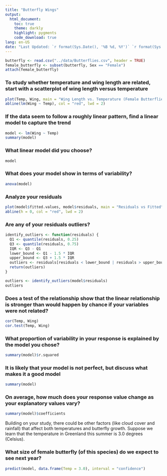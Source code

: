```yaml
---
title: "Butterfly Wings"
output:
  html_document:
    toc: true
    theme: darkly
    highlight: pygments
    code_download: true
lang: en-US
date: "Last Updated: `r format(Sys.Date(), '%B %d, %Y')` `r format(Sys.time(), '%H:%M:%S')`"
---
```


```r
butterfly <- read.csv("../data/Butterflies.csv", header = TRUE)
female_butterfly <- subset(butterfly, Sex == "Female")
attach(female_butterfly)
```

### To study whether temperature and wing length are related, start with a scatterplot of wing length versus temperature
```r
plot(Temp, Wing, main = "Wing Length vs. Temperature (Female Butterflies)", xlab = "Temperature (°C)", ylab = "Wing Length (mm)", pch = 19, col = "blue")
abline(lm(Wing ~ Temp), col = "red", lwd = 2)
```

### If the data seem to follow a roughly linear pattern, find a linear model to capture the trend
```r
model <- lm(Wing ~ Temp)
summary(model)
```

### What linear model did you choose?
```r
model
```

### What does your model show in terms of variability?
```r
anova(model)
```

### Analyze your residuals
```r
plot(model$fitted.values, model$residuals, main = "Residuals vs Fitted", xlab = "Fitted Values", ylab = "Residuals", pch = 19, col = "blue")
abline(h = 0, col = "red", lwd = 2)
```

### Are any of your residuals outliers?
```r
identify_outliers <- function(residuals) {
  Q1 <- quantile(residuals, 0.25)
  Q3 <- quantile(residuals, 0.75)
  IQR <- Q3 - Q1
  lower_bound <- Q1 - 1.5 * IQR
  upper_bound <- Q3 + 1.5 * IQR
  outliers <- residuals[residuals < lower_bound | residuals > upper_bound]
  return(outliers)
}

outliers <- identify_outliers(model$residuals)
outliers
```

### Does a test of the relationship show that the linear relationship is stronger than would happen by chance if your variables were not related?
```r
cor(Temp, Wing)
cor.test(Temp, Wing)
```

### What proportion of variability in your response is explained by the model you chose?
```r
summary(model)$r.squared
```

### It is likely that your model is not perfect, but discuss what makes it a good model
```r
summary(model)
```

### On average, how much does your response value change as your explanatory values vary?
```r
summary(model)$coefficients
```

Building on your study, there could be other factors (like cloud cover and rainfall) that affect both temperatures and butterfly growth. Suppose we learn that the temperature in Greenland this summer is 3.0 degrees (Celsius). 

### What size of female butterfly (of this species) do we expect to see next year?
```r
predict(model, data.frame(Temp = 3.0), interval = "confidence")
```